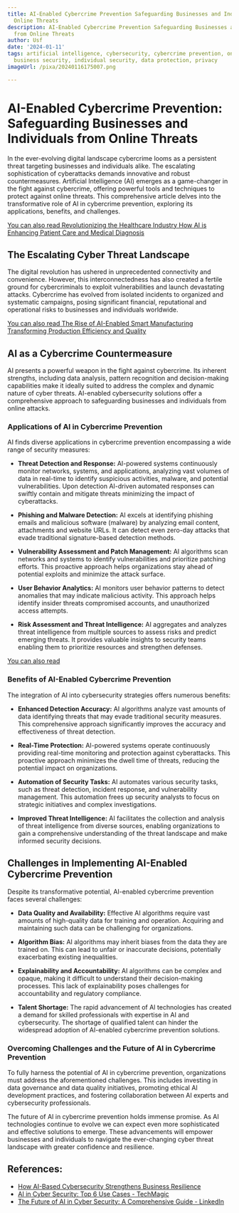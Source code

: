 ```yaml
---
title: AI-Enabled Cybercrime Prevention Safeguarding Businesses and Individuals from
  Online Threats
description: AI-Enabled Cybercrime Prevention Safeguarding Businesses and Individuals
  from Online Threats
author: Usf
date: '2024-01-11'
tags: artificial intelligence, cybersecurity, cybercrime prevention, online threats,
  business security, individual security, data protection, privacy
imageUrl: /pixa/20240116175007.png

---
```

#  AI-Enabled Cybercrime Prevention: Safeguarding Businesses and Individuals from Online Threats

In the ever-evolving  digital landscape cybercrime looms  as a persistent threat targeting businesses and individuals alike. The escalating sophistication of cyberattacks demands innovative and robust countermeasures. Artificial Intelligence (AI) emerges as a game-changer in the fight against cybercrime, offering  powerful tools and techniques to  protect against online threats. This  comprehensive article delves into the transformative role  of AI in cybercrime prevention,  exploring its applications, benefits, and challenges.

[You can also read  Revolutionizing the  Healthcare Industry How AI is Enhancing Patient Care and Medical  Diagnosis](Revolutionizing%20the%20Healthcare%20Industry%20How%20AI%20is%20Enhancing%20Patient%20Care%20and%20Medical%20Diagnosis)


## The Escalating Cyber Threat Landscape

The digital revolution  has ushered in unprecedented connectivity and convenience. However, this interconnectedness has also created a fertile ground for cybercriminals  to exploit vulnerabilities  and launch devastating attacks. Cybercrime has evolved from isolated incidents to organized and systematic campaigns, posing significant financial, reputational and operational risks to businesses and individuals worldwide.

[You can also read The Rise of AI-Enabled Smart Manufacturing Transforming Production Efficiency and Quality](The%20Rise%20of%20AI-Enabled%20Smart%20Manufacturing%20Transforming%20Production%20Efficiency%20and%20Quality)


## AI as a Cybercrime Countermeasure

AI presents a powerful weapon in the fight against cybercrime. Its  inherent strengths,  including data  analysis, pattern  recognition  and decision-making capabilities make  it ideally suited to address the complex and dynamic  nature of cyber threats. AI-enabled cybersecurity  solutions offer a comprehensive approach to safeguarding businesses and individuals from online attacks.

### Applications of AI in  Cybercrime  Prevention

AI finds diverse applications in cybercrime prevention encompassing a wide range of security measures:

* **Threat Detection and Response:** AI-powered systems continuously monitor networks, systems, and applications, analyzing vast volumes of data in real-time to identify suspicious activities,  malware, and potential vulnerabilities. Upon  detection  AI-driven automated responses can swiftly contain and mitigate threats minimizing the impact of cyberattacks.

*  **Phishing and Malware  Detection:** AI excels at identifying phishing emails and malicious software (malware) by analyzing email content, attachments  and website URLs. It can detect even zero-day attacks that evade traditional signature-based detection methods.

* **Vulnerability Assessment  and Patch Management:**  AI algorithms scan networks and systems to identify  vulnerabilities and prioritize  patching  efforts. This proactive  approach helps  organizations stay ahead  of potential exploits and minimize the attack surface.

* **User Behavior Analytics:** AI monitors user behavior patterns to detect anomalies that may indicate malicious  activity. This approach helps identify insider threats compromised  accounts, and unauthorized access attempts.

* **Risk Assessment and Threat Intelligence:** AI aggregates and analyzes threat intelligence from multiple sources to assess  risks and predict emerging threats. It provides valuable  insights to security teams enabling them to prioritize resources and  strengthen defenses.

[You can also read ]()


### Benefits of AI-Enabled Cybercrime Prevention

The  integration of AI into cybersecurity strategies offers numerous benefits:

* **Enhanced Detection Accuracy:** AI algorithms analyze vast amounts of data identifying threats that may evade traditional security measures. This  comprehensive approach significantly improves the accuracy and effectiveness of threat detection.

*  **Real-Time Protection:** AI-powered systems  operate continuously providing real-time monitoring and protection against cyberattacks. This proactive approach  minimizes the dwell time of threats, reducing the potential impact on organizations.

* **Automation of Security Tasks:** AI automates various security  tasks, such  as threat detection, incident response, and vulnerability management. This automation frees up security analysts to focus on strategic  initiatives and complex investigations.

*  **Improved Threat Intelligence:** AI facilitates the collection and analysis of  threat intelligence from diverse sources,  enabling organizations to gain a comprehensive understanding  of the threat landscape and make informed security decisions.

## Challenges in  Implementing AI-Enabled Cybercrime  Prevention

Despite its transformative  potential, AI-enabled cybercrime prevention faces several challenges:

* **Data Quality and Availability:** Effective AI algorithms require vast  amounts of high-quality data for training and  operation. Acquiring and maintaining such data  can be challenging for organizations.

*  **Algorithm Bias:** AI  algorithms may inherit biases from  the data  they are trained  on. This  can lead to unfair or inaccurate decisions, potentially exacerbating existing inequalities.

* **Explainability and Accountability:** AI algorithms  can be complex and opaque, making it difficult  to understand their decision-making  processes. This lack of explainability poses challenges for accountability and regulatory  compliance.

* **Talent Shortage:** The rapid advancement of AI technologies has created a demand for skilled professionals with expertise in AI and cybersecurity. The shortage of qualified talent can hinder the widespread adoption of AI-enabled cybercrime prevention solutions.

### Overcoming Challenges and the Future of AI  in Cybercrime Prevention

To fully harness the potential of AI in cybercrime prevention, organizations must address the aforementioned challenges. This includes investing in data governance and data quality initiatives, promoting  ethical AI development  practices, and fostering collaboration  between AI experts and cybersecurity professionals.

The future of AI in  cybercrime prevention holds immense promise. As AI technologies continue to evolve we can expect even more sophisticated and effective solutions to emerge. These advancements will empower businesses and  individuals to navigate the ever-changing cyber threat landscape with greater confidence and resilience.

## References:
- [How AI-Based Cybersecurity Strengthens Business Resilience](https://blogs.nvidia.com/blog/ai-cybersecurity-business-resilience/)
- [AI in Cyber Security: Top 6 Use Cases - TechMagic](https://www.techmagic.co/blog/ai-in-cybersecurity/)
- [The Future of AI in Cyber Security: A Comprehensive Guide - LinkedIn](https://www.linkedin.com/pulse/future-ai-cyber-security-comprehensive-guide-crowemackay-hkige)
